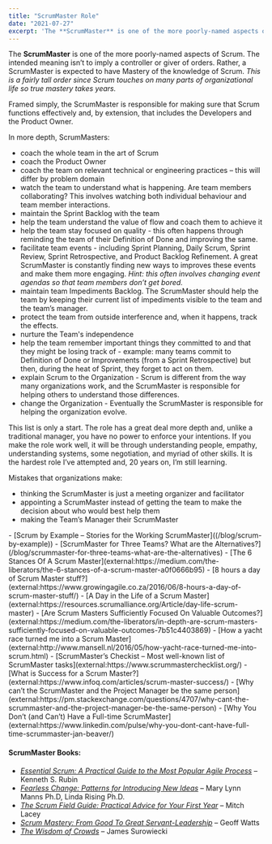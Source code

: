 ```yaml
---
title: "ScrumMaster Role"
date: "2021-07-27"
excerpt: 'The **ScrumMaster** is one of the more poorly-named aspects of Scrum. The intended meaning'
---
```


The **ScrumMaster** is one of the more poorly-named aspects of Scrum. The intended meaning isn’t to imply a controller or giver of orders. Rather, a ScrumMaster is expected to have Mastery of the knowledge of Scrum. _This is a fairly tall order since Scrum touches on many parts of organizational life so true mastery takes years._

Framed simply, the ScrumMaster is responsible for making sure that Scrum functions effectively and, by extension, that includes the Developers and the Product Owner.

In more depth, ScrumMasters:

- coach the whole team in the art of Scrum
- coach the Product Owner
- coach the team on relevant technical or engineering practices – this will differ by problem domain
- watch the team to understand what is happening. Are team members collaborating? This involves watching both individual behaviour and team member interactions.
- maintain the Sprint Backlog with the team
- help the team understand the value of flow and coach them to achieve it
- help the team stay focused on quality - this often happens through reminding the team of their Definition of Done and improving the same.
- facilitate team events - including Sprint Planning, Daily Scrum, Sprint Review, Sprint Retrospective, and Product Backlog Refinement. A great ScrumMaster is constantly finding new ways to improves these events and make them more engaging. _Hint: this often involves changing event agendas so that team members don’t get bored._
- maintain team Impediments Backlog. The ScrumMaster should help the team by keeping their current list of impediments visible to the team and the team’s manager.
- protect the team from outside interference and, when it happens, track the effects.
- nurture the Team's independence
- help the team remember important things they committed to and that they might be losing track of - example: many teams commit to Definition of Done or Improvements (from a Sprint Retrospective) but then, during the heat of Sprint, they forget to act on them.
- explain Scrum to the Organization - Scrum is different from the way many organizations work, and the ScrumMaster is responsible for helping others to understand those differences.
- change the Organization - Eventually the ScrumMaster is responsible for helping the organization evolve.

This list is only a start. The role has a great deal more depth and, unlike a traditional manager, you have no power to enforce your intentions. If you make the role work well, it will be through understanding people, empathy, understanding systems, some negotiation, and myriad of other skills. It is the hardest role I’ve attempted and, 20 years on, I’m still learning.

Mistakes that organizations make:

- thinking the ScrumMaster is just a meeting organizer and facilitator
- appointing a ScrumMaster instead of getting the team to make the decision about who would best help them
- making the Team’s Manager their ScrumMaster

<LinkList heading = "Agile Pain Relief Blog Entries">
- [Scrum by Example – Stories for the Working ScrumMaster]((/blog/scrum-by-example))
- [ScrumMaster for Three Teams? What are the Alternatives?](/blog/scrummaster-for-three-teams-what-are-the-alternatives)
</LinkList>

<HighlightBox heading="Resource Links" variant="resourceLinks">
- [The 6 Stances Of A Scrum Master](external:https://medium.com/the-liberators/the-6-stances-of-a-scrum-master-a0f0666b95)
- [8 hours a day of Scrum Master stuff?](external:https://www.growingagile.co.za/2016/06/8-hours-a-day-of-scrum-master-stuff/)
- [A Day in the Life of a Scrum Master](external:https://resources.scrumalliance.org/Article/day-life-scrum-master)
- [Are Scrum Masters Sufficiently Focused On Valuable Outcomes?](external:https://medium.com/the-liberators/in-depth-are-scrum-masters-sufficiently-focused-on-valuable-outcomes-7b51c4403869)
- [How a yacht race turned me into a Scrum Master](external:http://www.mansell.nl/2016/05/how-yacht-race-turned-me-into-scrum.html)
- [ScrumMaster’s Checkist – Most well-known list of ScrumMaster tasks](external:https://www.scrummasterchecklist.org/)
- [What is Success for a Scrum Master?](external:https://www.infoq.com/articles/scrum-master-success/)
- [Why can’t the ScrumMaster and the Project Manager be the same person](external:https://pm.stackexchange.com/questions/4707/why-cant-the-scrummaster-and-the-project-manager-be-the-same-person)
- [Why You Don’t (and Can’t) Have a Full-time ScrumMaster](external:https://www.linkedin.com/pulse/why-you-dont-cant-have-full-time-scrummaster-jan-beaver/)

#### ScrumMaster Books:

- _[Essential Scrum: A Practical Guide to the Most Popular Agile Process](external:https://www.amazon.com/Essential-Scrum-Practical-Addison-Wesley-Signature/dp/0137043295/&tag=notesfromatoo-20)_ – Kenneth S. Rubin
- _[Fearless Change: Patterns for Introducing New Ideas](external:https://www.amazon.com/books/dp/0201741571/&tag=notesfromatoo-20)_ – Mary Lynn Manns Ph.D, Linda Rising Ph.D.
- _[The Scrum Field Guide: Practical Advice for Your First Year](external:https://www.amazon.com/The-Scrum-Field-Guide-Development/dp/0321554159/&tag=notesfromatoo-20)_ – Mitch Lacey
- [_Scrum Mastery: From Good To Great Servant-Leadership_](external:https://www.amazon.com/Scrum-Mastery-Good-Great-Servant-Leadership/dp/0957587406/&tag=notesfromatoo-20/) – Geoff Watts
- [_The Wisdom of Crowds_](external:https://www.amazon.com/Wisdom-Crowds-James-Surowiecki/dp/0385721706/&tag=notesfromatoo-20) – James Surowiecki
</HighlightBox>
